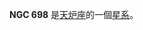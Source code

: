 {{NGCInfoBox|NGCID=NGC 698|發現者=約翰·弗里德里希·威廉·赫歇爾|發現日期=1837年11月29日|其他編號=ESO 353-51,MCG -6-5-5,AM 0147-350
|曆元=J2000.0|赤經=1時49分43.6秒
|赤緯=-34°49'53"|星座=天炉座|星體=星系|星等=14|表面亮度=13.5|藍等=14.8}}

'''NGC 698''' 是[[天炉座|天炉座]]的一個[[星系|星系]]。

{{星系小作品}}
{{NGCReference|698}}
{{Catalogs|NGC=698}}